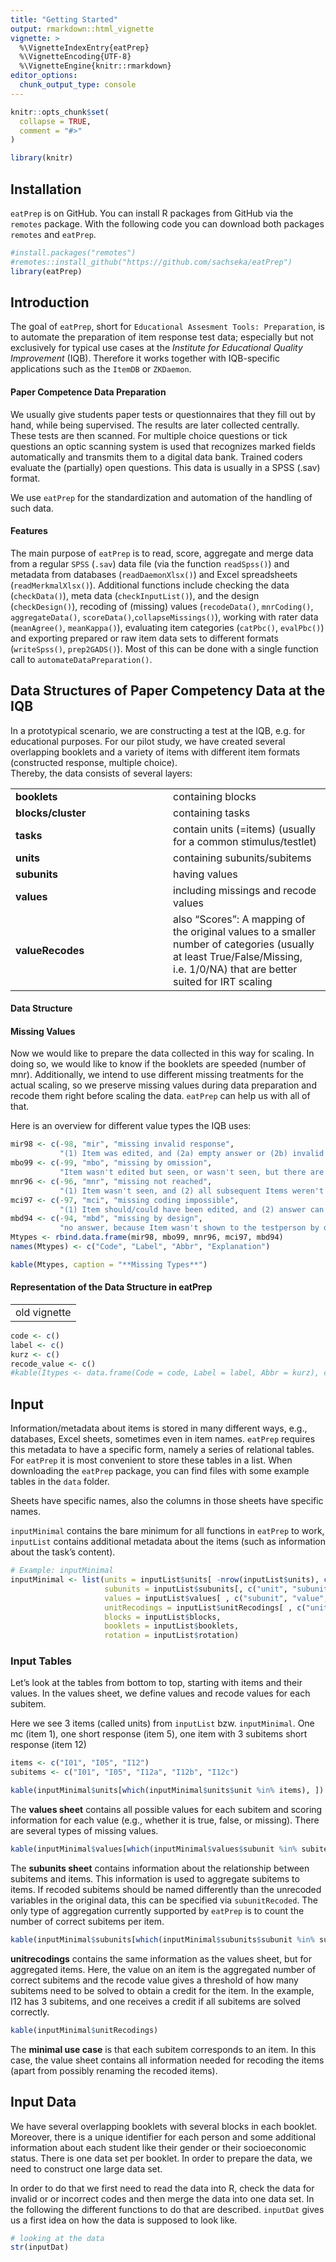 ```yaml
---
title: "Getting Started"
output: rmarkdown::html_vignette
vignette: >
  %\VignetteIndexEntry{eatPrep}
  %\VignetteEncoding{UTF-8}
  %\VignetteEngine{knitr::rmarkdown}
editor_options: 
  chunk_output_type: console
---
```


```r
knitr::opts_chunk$set(
  collapse = TRUE,
  comment = "#>"
)
```

```r
library(knitr)
```

## Installation

`eatPrep` is on GitHub. You can install R packages from GitHub via the `remotes` package. With the following code you can download both packages `remotes` and `eatPrep`. 

```r
#install.packages("remotes")
#remotes::install_github("https://github.com/sachseka/eatPrep")
library(eatPrep)
```

## Introduction

The goal of `eatPrep`, short for `Educational Assesment Tools: Preparation`, is to automate the preparation of item response test data; especially but not exclusively for typical use cases at the *Institute for Educational Quality Improvement* (IQB).
Therefore it works together with IQB-specific applications such as the `ItemDB` or `ZKDaemon`.

#### Paper Competence Data Preparation

We usually give students paper tests or questionnaires that they fill out by hand, while being supervised. The results are later collected centrally. These tests are then scanned. For multiple choice questions or tick questions an optic scanning system is used that recognizes marked fields automatically and transmits them to a digital data bank. Trained coders evaluate the (partially) open questions. This data is usually in a SPSS (.sav) format.

We use `eatPrep` for the standardization and automation of the handling of such data. 

#### Features

The main purpose of `eatPrep` is to read, score, aggregate and merge data from a regular `SPSS` (`.sav`) data file (via the function `readSpss()`) and metadata from databases (`readDaemonXlsx()`) and Excel spreadsheets (`readMerkmalXlsx()`). Additional functions include checking the data (`checkData()`), meta data (`checkInputList()`), and the design (`checkDesign()`), recoding of (missing) values (`recodeData()`, `mnrCoding()`, `aggregateData()`, `scoreData()`,`collapseMissings()`), working with rater data (`meanAgree()`, `meanKappa()`), evaluating item categories (`catPbc()`, `evalPbc()`) and exporting prepared or raw item data sets to different formats (`writeSpss()`, `prep2GADS()`). Most of this can be done with a single function call to `automateDataPreparation()`.

## Data Structures of Paper Competency Data at the IQB

In a prototypical scenario, we are constructing a test at the IQB, e.g. for educational purposes. For our pilot study, we have created several overlapping booklets and a variety of items with different item formats (constructed response, multiple choice).  
Thereby, the data consists of several layers:

|||
|-|-|
|**booklets** |containing blocks|
|**blocks/cluster**| containing tasks|
|**tasks**| contain units (=items) (usually for a common stimulus/testlet)
| **units**| containing subunits/subitems|
| **subunits**| having values |
| **values**| including missings and recode values|
|**valueRecodes**| also "Scores": A mapping of the original values to a smaller number of categories (usually at least True/False/Missing, i.e. 1/0/NA) that are better suited for IRT scaling|


#### Data Structure

#### Missing Values

Now we would like to prepare the data collected in this way for scaling. In doing so, we would like to know if the booklets are speeded (number of mnr). Additionally, we intend to use different missing treatments for the actual scaling, so we preserve missing values during data preparation and recode them right before scaling the data. `eatPrep` can help us with all of that. 

Here is an overview for different value types the IQB uses: 

```r
mir98 <- c(-98, "mir", "missing invalid response",
           "(1) Item was edited, and (2a) empty answer or (2b) invalid (joke) answer.")
mbo99 <- c(-99, "mbo", "missing by omission",
           "Item wasn't edited but seen, or wasn't seen, but there are seen or edited subsequent Items.")
mnr96 <- c(-96, "mnr", "missing not reached",
           "(1) Item wasn't seen, and (2) all subsequent Items weren't seen, either.")
mci97 <- c(-97, "mci", "missing coding impossible",
           "(1) Item should/could have been edited, and (2) answer can't be analysed due to technical problems.")
mbd94 <- c(-94, "mbd", "missing by design",
           "no answer, because Item wasn't shown to the testperson by design.")
Mtypes <- rbind.data.frame(mir98, mbo99, mnr96, mci97, mbd94)
names(Mtypes) <- c("Code", "Label", "Abbr", "Explanation")

kable(Mtypes, caption = "**Missing Types**")
```

#### Representation of the Data Structure in eatPrep



--------------------------------------------------------------------------------
                      old vignette
--------------------------------------------------------------------------------


<!-- we also want to include additional information about the items (merkmalstabelle) -> PASST HIER EIGENTLICH GAR NICHT IN DIE DATENSTRUKTUR! -->
<!-- And here is some additional information about the **items**: -->

```r
code <- c()
label <- c()
kurz <- c()
recode_value <- c()
#kable(Itypes <- data.frame(Code = code, Label = label, Abbr = kurz), caption = "**items types**")
```


## Input

Information/metadata about items is stored in many different ways, e.g., databases, Excel sheets, sometimes even in item names. `eatPrep` requires this metadata to have a specific form, namely a series of relational tables. For `eatPrep` it is most convenient to store these tables in a list. When downloading the `eatPrep` package, you can find files with some example tables in the `data` folder. 

Sheets have specific names, also the columns in those sheets have specific names.

`inputMinimal` contains the bare minimum for all functions in `eatPrep` to work, `inputList` contains additional metadata about the items (such as information about the task's content). 

<!--Example: inputList ? -->

```r
# Example: inputMinimal
inputMinimal <- list(units = inputList$units[ -nrow(inputList$units), c("unit", "unitAggregateRule")],
                     subunits = inputList$subunits[, c("unit", "subunit","subunitRecoded")],
                     values = inputList$values[ , c("subunit", "value", "valueRecode", "valueType")],
                     unitRecodings = inputList$unitRecodings[ , c("unit", "value", "valueRecode", "valueType")],
                     blocks = inputList$blocks,
                     booklets = inputList$booklets,
                     rotation = inputList$rotation)
```

### Input Tables
Let's look at the tables from bottom to top, starting with items and their values. In the values sheet, we define values and recode values for each subitem.

Here we see 3 items (called units) from `inputList` bzw. `inputMinimal`.
One mc (item 1), one short response (item 5), one item with 3 subitems short response (item 12)

```r
items <- c("I01", "I05", "I12")
subitems <- c("I01", "I05", "I12a", "I12b", "I12c")

kable(inputMinimal$units[which(inputMinimal$units$unit %in% items), ])

```

The **values sheet** contains all possible values for each subitem and scoring information for each value (e.g., whether it is true, false, or missing). There are several types of missing values.

```r
kable(inputMinimal$values[which(inputMinimal$values$subunit %in% subitems), ])
```

<!-- talk more about values in the data for different item types (mc, cr) and about missing values in the data. missing values do not need to be the same for each variable in the data.-->

The **subunits sheet** contains information about the relationship between subitems and items. This information is used to aggregate subitems to items. If recoded subitems should be named differently than the unrecoded variables in the original data, this can be specified via `subunitRecoded`. The only type of aggregation currently supported by `eatPrep` is to count the number of correct subitems per item.

```r
kable(inputMinimal$subunits[which(inputMinimal$subunits$subunit %in% subitems), ])
```

**unitrecodings** contains the same information as the values sheet, but for aggregated items. Here, the value on an item is the aggregated number of correct subitems and the recode value gives a threshold of how many subitems need to be solved to obtain a credit for the item. In the example, I12 has 3 subitems, and one receives a credit if all subitems are solved correctly.

```r
kable(inputMinimal$unitRecodings)
```

The **minimal use case** is that each subitem corresponds to an item. In this case, the value sheet contains all information needed for recoding the items (apart from possibly renaming the recoded items).


## Input Data

We have several overlapping booklets with several blocks in each booklet. Moreover, there is a unique identifier for each person and some additional information about each student like their gender or their socioeconomic status. There is one data set per booklet. In order to prepare the data, we need to construct one large data set.

In order to do that we first need to read the data into R, check the data for invalid or or incorrect codes and then merge the data into one data set. In the following the different functions to do that are described. `inputDat` gives us a first idea on how the data is supposed to look like. 

```r
# looking at the data
str(inputDat)
```

